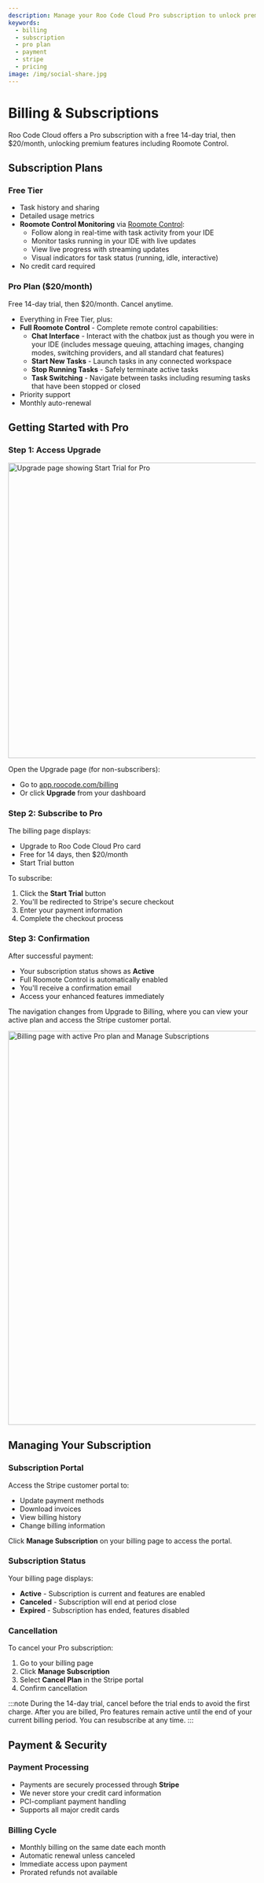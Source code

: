 ```yaml
---
description: Manage your Roo Code Cloud Pro subscription to unlock premium features including Roomote Control for remote task management.
keywords:
  - billing
  - subscription
  - pro plan
  - payment
  - stripe
  - pricing
image: /img/social-share.jpg
---
```



# Billing & Subscriptions

Roo Code Cloud offers a Pro subscription with a free 14-day trial, then $20/month, unlocking premium features including Roomote Control.

## Subscription Plans

### Free Tier
- Task history and sharing
- Detailed usage metrics
- **Roomote Control Monitoring** via [Roomote Control](/roo-code-cloud/roomote-control):
  - Follow along in real-time with task activity from your IDE
  - Monitor tasks running in your IDE with live updates
  - View live progress with streaming updates
  - Visual indicators for task status (running, idle, interactive)
- No credit card required

### Pro Plan ($20/month)
Free 14-day trial, then $20/month. Cancel anytime.

- Everything in Free Tier, plus:
- **Full Roomote Control** - Complete remote control capabilities:
  - **Chat Interface** - Interact with the chatbox just as though you were in your IDE (includes message queuing, attaching images, changing modes, switching providers, and all standard chat features)
  - **Start New Tasks** - Launch tasks in any connected workspace
  - **Stop Running Tasks** - Safely terminate active tasks
  - **Task Switching** - Navigate between tasks including resuming tasks that have been stopped or closed
- Priority support
- Monthly auto-renewal


## Getting Started with Pro

### Step 1: Access Upgrade

<img src="/img/billing-subscriptions/billing-subscriptions-1.png" alt="Upgrade page showing Start Trial for Pro" width="600" />

Open the Upgrade page (for non-subscribers):
- Go to [app.roocode.com/billing](https://app.roocode.com/billing)
- Or click **Upgrade** from your dashboard


### Step 2: Subscribe to Pro

The billing page displays:
- Upgrade to Roo Code Cloud Pro card
- Free for 14 days, then $20/month
- Start Trial button

To subscribe:
1. Click the **Start Trial** button
2. You'll be redirected to Stripe's secure checkout
3. Enter your payment information
4. Complete the checkout process

### Step 3: Confirmation

After successful payment:
- Your subscription status shows as **Active**
- Full Roomote Control is automatically enabled
- You'll receive a confirmation email
- Access your enhanced features immediately

The navigation changes from Upgrade to Billing, where you can view your active plan and access the Stripe customer portal.

<img src="/img/billing-subscriptions/billing-subscriptions-2.png" alt="Billing page with active Pro plan and Manage Subscriptions" width="800" />

## Managing Your Subscription

### Subscription Portal

Access the Stripe customer portal to:
- Update payment methods
- Download invoices
- View billing history
- Change billing information

Click **Manage Subscription** on your billing page to access the portal.

### Subscription Status

Your billing page displays:
- **Active** - Subscription is current and features are enabled
- **Canceled** - Subscription will end at period close
- **Expired** - Subscription has ended, features disabled

### Cancellation

To cancel your Pro subscription:

1. Go to your billing page
2. Click **Manage Subscription**
3. Select **Cancel Plan** in the Stripe portal
4. Confirm cancellation

:::note
During the 14-day trial, cancel before the trial ends to avoid the first charge. After you are billed, Pro features remain active until the end of your current billing period. You can resubscribe at any time.
:::

## Payment & Security

### Payment Processing
- Payments are securely processed through **Stripe**
- We never store your credit card information
- PCI-compliant payment handling
- Supports all major credit cards

### Billing Cycle
- Monthly billing on the same date each month
- Automatic renewal unless canceled
- Immediate access upon payment
- Prorated refunds not available
